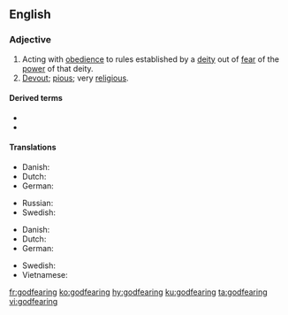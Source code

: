 ==English==

===Adjective===
{{en-adj}}

# Acting with [[obedience]] to rules established by a [[deity]] out of [[fear]] of the [[power]] of that deity.
# [[devout|Devout]]; [[pious]]; very [[religious]].

====Derived terms====
* {{l|en|godfearingly}}
* {{l|en|godfearingness}}

====Translations====
{{trans-top|obedient to a deity}}
* Danish: {{t|da|gudfrygtig}}
* Dutch: {{t|nl|godvrezende}}
* German: {{t|de|gottesfürchtig}}
{{trans-mid}}
* Russian: {{t+|ru|богобоязненный}}
* Swedish: {{t+|sv|gudfruktig}}
{{trans-bottom}}

{{trans-top|religiously devout}}
* Danish: {{t|da|gudfrygtig}}
* Dutch: {{t|nl|godvrezende}}
* German: {{t|de|gottesfürchtig}}
{{trans-mid}}
* Swedish: {{t+|sv|gudfruktig}}
* Vietnamese: {{t+|vi|ngoan đạo}}
{{trans-bottom}}

[[fr:godfearing]]
[[ko:godfearing]]
[[hy:godfearing]]
[[ku:godfearing]]
[[ta:godfearing]]
[[vi:godfearing]]